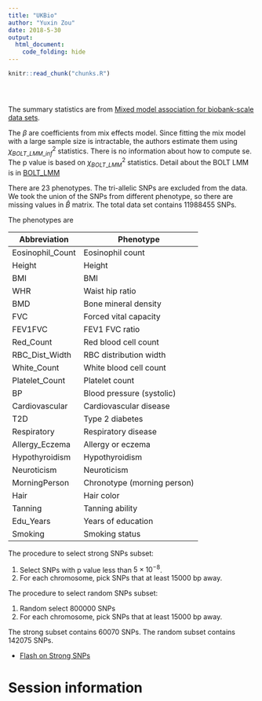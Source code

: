 ```yaml
---
title: "UKBio"
author: "Yuxin Zou"
date: 2018-5-30
output: 
  html_document:
    code_folding: hide
---
```


```r
knitr::read_chunk("chunks.R")
```

<!-- Update knitr chunk options -->
```r
```

<!-- Insert the date the file was last updated -->
```r
```

<!-- Insert the code version (Git commit SHA1) if Git repository exists and R
 package git2r is installed -->
```r
```

The summary statistics are from [Mixed model association for biobank-scale data sets](https://www.biorxiv.org/content/biorxiv/early/2017/09/27/194944.full.pdf).

The $\beta$ are coefficients from mix effects model. Since fitting the mix model with a large sample size is intractable, the authors estimate them using $\chi^2_{BOLT\_LMM\_inf}$ statistics. There is no information about how to compute se. The p value is based on $\chi^2_{BOLT\_LMM}$ statistics. Detail about the BOLT LMM is in [BOLT_LMM](https://media.nature.com/original/nature-assets/ng/journal/v47/n3/extref/ng.3190-S1.pdf)

There are 23 phenotypes. The tri-allelic SNPs are excluded from the data. We took the union of the SNPs from different phenotype, so there are missing values in $\hat{B}$ matrix. The total data set contains 11988455 SNPs. 

The phenotypes are

Abbreviation     | Phenotype
-----------------|------------------
Eosinophil_Count | Eosinophil count
Height           | Height
BMI              | BMI
WHR              | Waist hip ratio
BMD              | Bone mineral density
FVC              | Forced vital capacity
FEV1FVC          | FEV1 FVC ratio
Red_Count        | Red blood cell count
RBC_Dist_Width   | RBC distribution width
White_Count      | White blood cell count
Platelet_Count   | Platelet count
BP               | Blood pressure (systolic)
Cardiovascular   | Cardiovascular disease
T2D              | Type 2 diabetes
Respiratory      | Respiratory disease
Allergy_Eczema   | Allergy or eczema
Hypothyroidism   | Hypothyroidism
Neuroticism      | Neuroticism
MorningPerson    | Chronotype (morning person)
Hair             | Hair color
Tanning          | Tanning ability
Edu_Years        | Years of education
Smoking          | Smoking status

The procedure to select strong SNPs subset:

1. Select SNPs with p value less than $5 \times 10^{-8}$.
2. For each chromosome, pick SNPs that at least 15000 bp away. 

The procedure to select random SNPs subset:

1. Random select 800000 SNPs
2. For each chromosome, pick SNPs that at least 15000 bp away. 

The strong subset contains 60070 SNPs. The random subset contains 142075 SNPs.

* [Flash on Strong SNPs](Flash_UKBio.html)






# Session information

<!-- Insert the session information into the document -->
```r
```
